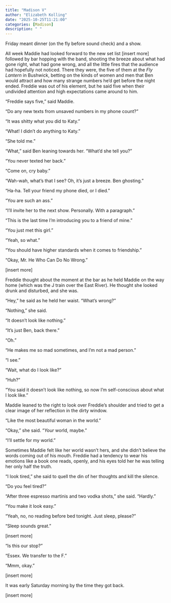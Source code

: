 ```yaml
---
title: "Madison V"
author: "Elizabeth Kolling"
date: "2025-10-25T11:21:00"
categories: [Madison]
description: " "
---
```




Friday meant dinner (on the fly before sound check) and a show. 

All week Maddie had looked forward to the new set list [insert more] followed by bar hopping with the band, shooting the breeze about what had gone right, what had gone wrong, and all the little fires that the audience had hopefully not noticed. There they were, the five of them at the *Fly Lantern* in Bushwick, betting on the kinds of women and men that Ben would attract and how many strange numbers he’d get before the night ended. Freddie was out of his element, but he said five when their undivided attention and high expectations came around to him. 

“Freddie says five,” said Maddie. 

“Do any new texts from unsaved numbers in my phone count?” 

“It was shitty what you did to Katy.” 

“What! I didn’t do anything to Katy.”

“She told me.” 

“What,” said Ben leaning towards her. “What’d she tell you?”

“You never texted her back.” 

“Come on, cry baby.”

“Wah-wah, what’s that I see? Oh, it’s just a breeze. Ben ghosting.”

“Ha-ha. Tell your friend my phone died, or I died.” 

“You are such an ass.” 

“I’ll invite her to the next show. Personally. With a paragraph.”

“This is the last time I’m introducing you to a friend of mine.”

“You just met this girl.” 

“Yeah, so what.”

“You should have higher standards when it comes to friendship.”

“Okay, Mr. He Who Can Do No Wrong.”

[insert more]

Freddie thought about the moment at the bar as he held Maddie on the way home (which was the J train over the East River). He thought she looked drunk and disturbed, and she was.

“Hey,” he said as he held her waist. “What’s wrong?”

“Nothing,” she said.

“It doesn’t look like nothing.”

“It’s just Ben, back there.” 

“Oh.” 

“He makes me so mad sometimes, and I’m not a mad person.”

“I see.”

“Wait, what do I look like?”

“Huh?”

“You said it doesn’t look like nothing, so now I’m self-conscious about what I look like.”

Maddie leaned to the right to look over Freddie’s shoulder and tried to get a clear image of her reflection in the dirty window. 

“Like the most beautiful woman in the world.”

“Okay,” she said. “*Your* world, maybe.”

“I’ll settle for my world.”

Sometimes Maddie felt like her world wasn’t hers, and she didn’t believe the words coming out of his mouth. Freddie had a tendency to wear his emotions like a book one reads, openly, and his eyes told her he was telling her only half the truth. 

“I look tired,” she said to quell the din of her thoughts and kill the silence.

“Do you feel tired?”

“After three espresso martinis and two vodka shots,” she said. “Hardly.”

“You make it look easy.”

“Yeah, no, no reading before bed tonight. Just sleep, please?”

“Sleep sounds great.” 

[insert more]

"Is this our stop?"

"Essex. We transfer to the F."

"Mmm, okay." 

[insert more]

It was early Saturday morning by the time they got back.

[insert more]